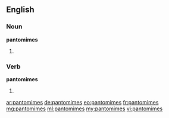 ==English==

===Noun===
'''pantomimes'''
# {{plural of|pantomime}}

===Verb===
'''pantomimes'''
# {{en-third-person singular of|pantomime}}

[[ar:pantomimes]]
[[de:pantomimes]]
[[eo:pantomimes]]
[[fr:pantomimes]]
[[mg:pantomimes]]
[[ml:pantomimes]]
[[my:pantomimes]]
[[vi:pantomimes]]